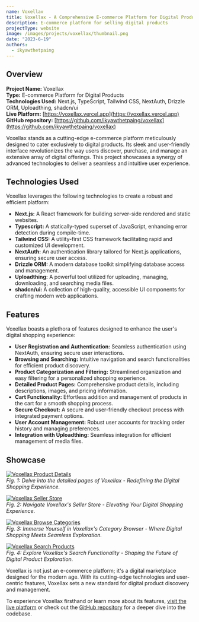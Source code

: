 ```yaml
---
name: Voxellax
title: Voxellax - A Comprehensive E-commerce Platform for Digital Products
description: E-commerce platform for selling digital products
projectType: website
image: /images/projects/voxellax/thumbnail.png
date: "2023-6-19"
authors:
  - ikyawthetpaing
---
```


## Overview

**Project Name:** Voxellax  
**Type:** E-commerce Platform for Digital Products  
**Technologies Used:** Next.js, TypeScript, Tailwind CSS, NextAuth, Drizzle ORM, Uploadthing, shadcn/ui  
**Live Platform:** [https://voxellax.vercel.app](https://voxellax.vercel.app)  
**GitHub repository:** [https://github.com/ikyawthetpaing/voxellax](https://github.com/ikyawthetpaing/voxellax)

Voxellax stands as a cutting-edge e-commerce platform meticulously designed to cater exclusively to digital products. Its sleek and user-friendly interface revolutionizes the way users discover, purchase, and manage an extensive array of digital offerings. This project showcases a synergy of advanced technologies to deliver a seamless and intuitive user experience.

## Technologies Used

Voxellax leverages the following technologies to create a robust and efficient platform:

- **Next.js:** A React framework for building server-side rendered and static websites.
- **Typescript:** A statically-typed superset of JavaScript, enhancing error detection during compile-time.
- **Tailwind CSS:** A utility-first CSS framework facilitating rapid and customized UI development.
- **NextAuth:** An authentication library tailored for Next.js applications, ensuring secure user access.
- **Drizzle ORM:** A modern database toolkit simplifying database access and management.
- **Uploadthing:** A powerful tool utilized for uploading, managing, downloading, and searching media files.
- **shadcn/ui:** A collection of high-quality, accessible UI components for crafting modern web applications.

## Features

Voxellax boasts a plethora of features designed to enhance the user's digital shopping experience:

- **User Registration and Authentication:** Seamless authentication using NextAuth, ensuring secure user interactions.
- **Browsing and Searching:** Intuitive navigation and search functionalities for efficient product discovery.
- **Product Categorization and Filtering:** Streamlined organization and easy filtering for a personalized shopping experience.
- **Detailed Product Pages:** Comprehensive product details, including descriptions, images, and pricing information.
- **Cart Functionality:** Effortless addition and management of products in the cart for a smooth shopping process.
- **Secure Checkout:** A secure and user-friendly checkout process with integrated payment options.
- **User Account Management:** Robust user accounts for tracking order history and managing preferences.
- **Integration with Uploadthing:** Seamless integration for efficient management of media files.

## Showcase

[![Voxellax Product Details](/images/projects/voxellax/showcase/product_details.png)](https://voxellax.vercel.app/listing/unleashing-your-potential-a-guide-to-personal-growth-and-success-p0007s2)  
_Fig. 1: Delve into the detailed pages of Voxellax - Redefining the Digital Shopping Experience._

[![Voxellax Seller Store](/images/projects/voxellax/showcase/seller_store.png)](https://voxellax.vercel.app/store/ikyawthetpaing)  
_Fig. 2: Navigate Voxellax's Seller Store - Elevating Your Digital Shopping Experience._

[![Voxellax Browse Categories](/images/projects/voxellax/showcase/browse_category.png)](https://voxellax.vercel.app/category/graphics)  
_Fig. 3: Immerse Yourself in Voxellax's Category Browser - Where Digital Shopping Meets Seamless Exploration._

[![Voxellax Search Products](/images/projects/voxellax/showcase/search_product.png)](https://voxellax.vercel.app/search?query=Digital&categories=graphics.e-books.digital-art.fonts.templates.photography.audio.video.3d-assets.online-courses)  
_Fig. 4: Explore Voxellax's Search Functionality - Shaping the Future of Digital Product Exploration._

Voxellax is not just an e-commerce platform; it's a digital marketplace designed for the modern age. With its cutting-edge technologies and user-centric features, Voxellax sets a new standard for digital product discovery and management.

To experience Voxellax firsthand or learn more about its features, [visit the live platform](https://voxellax.vercel.app) or check out the [GitHub repository](https://github.com/ikyawthetpaing/voxellax) for a deeper dive into the codebase.
